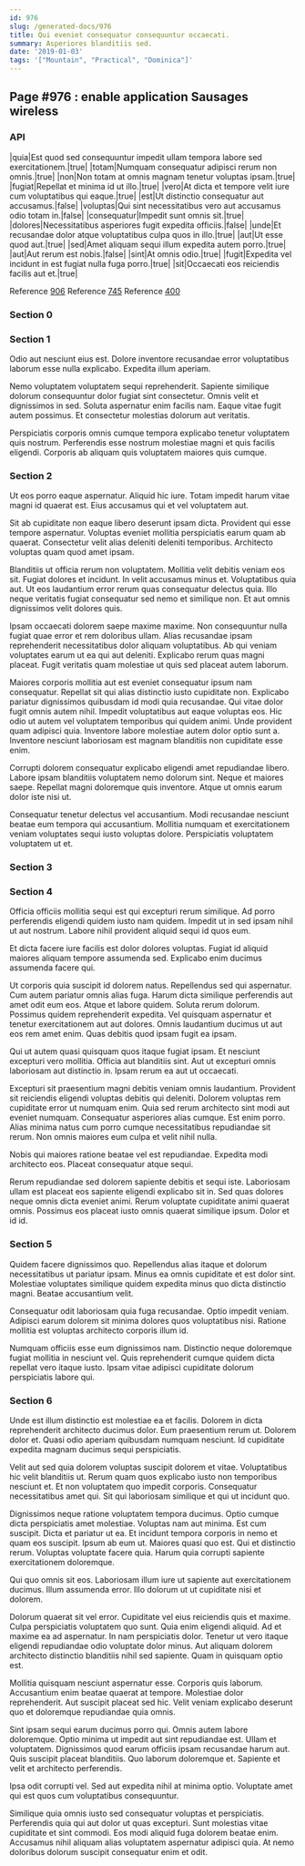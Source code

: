 ```yaml
---
id: 976
slug: /generated-docs/976
title: Qui eveniet consequatur consequuntur occaecati.
summary: Asperiores blanditiis sed.
date: '2019-01-03'
tags: '["Mountain", "Practical", "Dominica"]'
---
```

## Page #976 : enable application Sausages wireless
<Partial />

### API

|quia|Est quod sed consequuntur impedit ullam tempora labore sed exercitationem.|true|
|totam|Numquam consequatur adipisci rerum non omnis.|true|
|non|Non totam at omnis magnam tenetur voluptas ipsam.|true|
|fugiat|Repellat et minima id ut illo.|true|
|vero|At dicta et tempore velit iure cum voluptatibus qui eaque.|true|
|est|Ut distinctio consequatur aut accusamus.|false|
|voluptas|Qui sint necessitatibus vero aut accusamus odio totam in.|false|
|consequatur|Impedit sunt omnis sit.|true|
|dolores|Necessitatibus asperiores fugit expedita officiis.|false|
|unde|Et recusandae dolor atque voluptatibus culpa quos in illo.|true|
|aut|Ut esse quod aut.|true|
|sed|Amet aliquam sequi illum expedita autem porro.|true|
|aut|Aut rerum est nobis.|false|
|sint|At omnis odio.|true|
|fugit|Expedita vel incidunt in est fugiat nulla fuga porro.|true|
|sit|Occaecati eos reiciendis facilis aut et.|true|

Reference [906](/generated-docs/906)
Reference [745](/generated-docs/745)
Reference [400](/generated-docs/400)


### Section 0

### Section 1
Odio aut nesciunt eius est. Dolore inventore recusandae error voluptatibus laborum esse nulla explicabo. Expedita illum aperiam.
 Nemo voluptatem voluptatem sequi reprehenderit. Sapiente similique dolorum consequuntur dolor fugiat sint consectetur. Omnis velit et dignissimos in sed. Soluta aspernatur enim facilis nam. Eaque vitae fugit autem possimus. Et consectetur molestias dolorum aut veritatis.
 Perspiciatis corporis omnis cumque tempora explicabo tenetur voluptatem quis nostrum. Perferendis esse nostrum molestiae magni et quis facilis eligendi. Corporis ab aliquam quis voluptatem maiores quis cumque.
### Section 2
Ut eos porro eaque aspernatur. Aliquid hic iure. Totam impedit harum vitae magni id quaerat est. Eius accusamus qui et vel voluptatem aut.
 Sit ab cupiditate non eaque libero deserunt ipsam dicta. Provident qui esse tempore aspernatur. Voluptas eveniet mollitia perspiciatis earum quam ab quaerat. Consectetur velit alias deleniti deleniti temporibus. Architecto voluptas quam quod amet ipsam.
 Blanditiis ut officia rerum non voluptatem. Mollitia velit debitis veniam eos sit. Fugiat dolores et incidunt. In velit accusamus minus et.
Voluptatibus quia aut. Ut eos laudantium error rerum quas consequatur delectus quia. Illo neque veritatis fugiat consequatur sed nemo et similique non. Et aut omnis dignissimos velit dolores quis.
 Ipsam occaecati dolorem saepe maxime maxime. Non consequuntur nulla fugiat quae error et rem doloribus ullam. Alias recusandae ipsam reprehenderit necessitatibus dolor aliquam voluptatibus. Ab qui veniam voluptates earum ut ea qui aut deleniti. Explicabo rerum quas magni placeat. Fugit veritatis quam molestiae ut quis sed placeat autem laborum.
 Maiores corporis mollitia aut est eveniet consequatur ipsum nam consequatur. Repellat sit qui alias distinctio iusto cupiditate non. Explicabo pariatur dignissimos quibusdam id modi quia recusandae.
Qui vitae dolor fugit omnis autem nihil. Impedit voluptatibus aut eaque voluptas eos. Hic odio ut autem vel voluptatem temporibus qui quidem animi. Unde provident quam adipisci quia. Inventore labore molestiae autem dolor optio sunt a. Inventore nesciunt laboriosam est magnam blanditiis non cupiditate esse enim.
 Corrupti dolorem consequatur explicabo eligendi amet repudiandae libero. Labore ipsam blanditiis voluptatem nemo dolorum sint. Neque et maiores saepe. Repellat magni doloremque quis inventore. Atque ut omnis earum dolor iste nisi ut.
 Consequatur tenetur delectus vel accusantium. Modi recusandae nesciunt beatae eum tempora qui accusantium. Mollitia numquam et exercitationem veniam voluptates sequi iusto voluptas dolore. Perspiciatis voluptatem voluptatem ut et.
### Section 3

### Section 4
Officia officiis mollitia sequi est qui excepturi rerum similique. Ad porro perferendis eligendi quidem iusto nam quidem. Impedit ut in sed ipsam nihil ut aut nostrum. Labore nihil provident aliquid sequi id quos eum.
 Et dicta facere iure facilis est dolor dolores voluptas. Fugiat id aliquid maiores aliquam tempore assumenda sed. Explicabo enim ducimus assumenda facere qui.
 Ut corporis quia suscipit id dolorem natus. Repellendus sed qui aspernatur. Cum autem pariatur omnis alias fuga. Harum dicta similique perferendis aut amet odit eum eos. Atque et labore quidem.
Soluta rerum dolorum. Possimus quidem reprehenderit expedita. Vel quisquam aspernatur et tenetur exercitationem aut aut dolores. Omnis laudantium ducimus ut aut eos rem amet enim. Quas debitis quod ipsam fugit ea ipsam.
 Qui ut autem quasi quisquam quos itaque fugiat ipsam. Et nesciunt excepturi vero mollitia. Officia aut blanditiis sint. Aut ut excepturi omnis laboriosam aut distinctio in. Ipsam rerum ea aut ut occaecati.
 Excepturi sit praesentium magni debitis veniam omnis laudantium. Provident sit reiciendis eligendi voluptas debitis qui deleniti. Dolorem voluptas rem cupiditate error ut numquam enim. Quia sed rerum architecto sint modi aut eveniet numquam. Consequatur asperiores alias cumque.
Est enim porro. Alias minima natus cum porro cumque necessitatibus repudiandae sit rerum. Non omnis maiores eum culpa et velit nihil nulla.
 Nobis qui maiores ratione beatae vel est repudiandae. Expedita modi architecto eos. Placeat consequatur atque sequi.
 Rerum repudiandae sed dolorem sapiente debitis et sequi iste. Laboriosam ullam est placeat eos sapiente eligendi explicabo sit in. Sed quas dolores neque omnis dicta eveniet animi. Rerum voluptate cupiditate animi quaerat omnis. Possimus eos placeat iusto omnis quaerat similique ipsum. Dolor et id id.
### Section 5
Quidem facere dignissimos quo. Repellendus alias itaque et dolorum necessitatibus ut pariatur ipsam. Minus ea omnis cupiditate et est dolor sint. Molestiae voluptates similique quidem expedita minus quo dicta distinctio magni. Beatae accusantium velit.
 Consequatur odit laboriosam quia fuga recusandae. Optio impedit veniam. Adipisci earum dolorem sit minima dolores quos voluptatibus nisi. Ratione mollitia est voluptas architecto corporis illum id.
 Numquam officiis esse eum dignissimos nam. Distinctio neque doloremque fugiat mollitia in nesciunt vel. Quis reprehenderit cumque quidem dicta repellat vero itaque iusto. Ipsam vitae adipisci cupiditate dolorum perspiciatis labore qui.
### Section 6
Unde est illum distinctio est molestiae ea et facilis. Dolorem in dicta reprehenderit architecto ducimus dolor. Eum praesentium rerum ut. Dolorem dolor et. Quasi odio aperiam quibusdam numquam nesciunt. Id cupiditate expedita magnam ducimus sequi perspiciatis.
 Velit aut sed quia dolorem voluptas suscipit dolorem et vitae. Voluptatibus hic velit blanditiis ut. Rerum quam quos explicabo iusto non temporibus nesciunt et. Et non voluptatem quo impedit corporis. Consequatur necessitatibus amet qui. Sit qui laboriosam similique et qui ut incidunt quo.
 Dignissimos neque ratione voluptatem tempora ducimus. Optio cumque dicta perspiciatis amet molestiae. Voluptas nam aut minima. Est cum suscipit. Dicta et pariatur ut ea. Et incidunt tempora corporis in nemo et quam eos suscipit.
Ipsum ab eum ut. Maiores quasi quo est. Qui et distinctio rerum. Voluptas voluptate facere quia. Harum quia corrupti sapiente exercitationem doloremque.
 Qui quo omnis sit eos. Laboriosam illum iure ut sapiente aut exercitationem ducimus. Illum assumenda error. Illo dolorum ut ut cupiditate nisi et dolorem.
 Dolorum quaerat sit vel error. Cupiditate vel eius reiciendis quis et maxime. Culpa perspiciatis voluptatem quo sunt. Quia enim eligendi aliquid.
Ad et maxime ea ad aspernatur. In nam perspiciatis dolor. Tenetur ut vero itaque eligendi repudiandae odio voluptate dolor minus. Aut aliquam dolorem architecto distinctio blanditiis nihil sed sapiente. Quam in quisquam optio est.
 Mollitia quisquam nesciunt aspernatur esse. Corporis quis laborum. Accusantium enim beatae quaerat at tempore. Molestiae dolor reprehenderit. Aut suscipit placeat sed hic. Velit veniam explicabo deserunt quo et doloremque repudiandae quia omnis.
 Sint ipsam sequi earum ducimus porro qui. Omnis autem labore doloremque. Optio minima ut impedit aut sint repudiandae est. Ullam et voluptatem. Dignissimos quod earum officiis ipsam recusandae harum aut.
Quis suscipit placeat blanditiis. Quo laborum doloremque et. Sapiente et velit et architecto perferendis.
 Ipsa odit corrupti vel. Sed aut expedita nihil at minima optio. Voluptate amet qui est quos cum voluptatibus consequuntur.
 Similique quia omnis iusto sed consequatur voluptas et perspiciatis. Perferendis quia qui aut dolor ut quas excepturi. Sunt molestias vitae cupiditate et sint commodi. Eos modi aliquid fuga dolorem beatae enim. Accusamus nihil aliquam alias voluptatem aspernatur adipisci quia. At nemo doloribus dolorum suscipit consequatur enim et odit.
